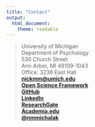 ```yaml
---
title: "Contact"
output: 
  html_document: 
    theme: readable
---
```


> University of Michigan  
> Department of Psychology  
> 530 Church Street  
> Ann Arbor, MI 48109-1043  
> Office: 3236 East Hall  
> [**nickmm@umich.edu**](mailto:nickmm@umich.edu)  
> [**Open Science Framework**](https://osf.io/gb5xj/)  
> [**GitHub**](https://github.com/nmmichalak)  
> [**LinkedIn**](https://www.linkedin.com/in/nicholas-michalak-27ab2021/)    
> [**ResearchGate**](https://www.researchgate.net/profile/Nicholas_Michalak-U_M)   
> [**Academia.edu**](https://independent.academia.edu/NicholasMichalak)  
> [**@nmmichalak**](https://twitter.com/nmmichalak)  
